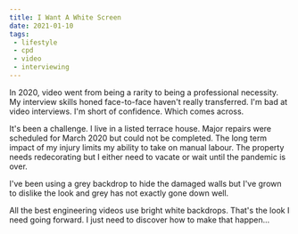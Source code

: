 ```yaml
---
title: I Want A White Screen
date: 2021-01-10
tags:
 - lifestyle
 - cpd
 - video
 - interviewing
---
```


In 2020, video went from being a rarity to being a professional necessity. My interview skills honed face-to-face
haven't really transferred. I'm bad at video interviews. I'm short of confidence. Which comes across.

It's been a challenge. I live in a listed terrace house. Major repairs were scheduled for March 2020 but could not be
completed. The long term impact of my injury limits my ability to take on manual labour. The property needs
redecorating but I either need to vacate or wait until the pandemic is over.

I've been using a grey backdrop to hide the damaged walls but I've grown to dislike the look and grey has not exactly gone
down well.

All the best engineering videos use bright white backdrops. That's the look I need going forward. I just need to
discover how to make that happen...